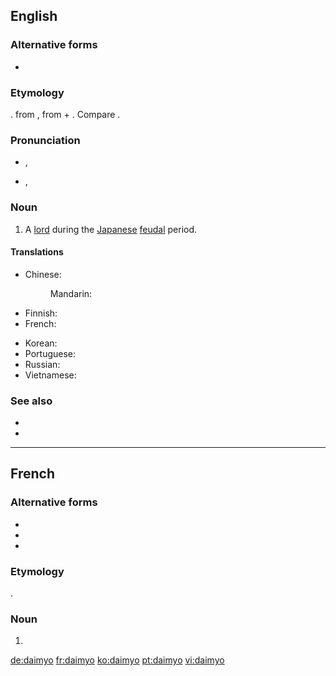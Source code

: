 {{also|daimyō}}
==English==

===Alternative forms===
* {{l|en|daimio}}

===Etymology===
{{borrowing|ja|大名|tr=daimyō|lang=en}}. from {{etyl|ltc|en}} {{m|ltc|大名||excellent one|tr=dàj-mjieng}}, from {{m|ltc[大||great}} + {{m|ltc|名||name}}. Compare {{etyl|cmn|en}} {{m|cmn|dàmíng}}.

===Pronunciation===
* {{a|RP}} {{enPR|dī'myō}}, {{IPA|/ˈdaɪ.mjəʊ/|lang=en}}
* {{a|US}} {{enPR|dī'myō}}, {{IPA|/ˈdaɪ.mjoʊ/|lang=en}}

===Noun===
{{en-noun|daimyo|daimyos}}

# A [[lord]] during the [[Japanese]] [[feudal]] period.

====Translations====
{{trans-top|Japanese feudal lord}}
* Chinese:
*: Mandarin: {{t-needed|cmn}}
* Finnish: {{t-needed|fi}}
* French: {{t+fr|daimyo|m}}
{{trans-mid}}
* Korean: {{t-needed|ko}}
* Portuguese: {{t|pt|daimio|m}}
* Russian: {{t-needed|ru}}
* Vietnamese: {{t-needed|vi}}
{{trans-bottom}}

===See also===
* {{l|en|samurai}}
* {{l|en|shogun}}

----

==French==

===Alternative forms===
* {{l|fr|daïmio}}
* {{l|fr|daimyô}}
* {{l|fr|daimyō}}

===Etymology===
{{borrowing|ja|大名|tr=daimyō|lang=fr}}.

===Noun===
{{fr-noun|m}}

# {{l|en|daimyo}}

[[de:daimyo]]
[[fr:daimyo]]
[[ko:daimyo]]
[[pt:daimyo]]
[[vi:daimyo]]